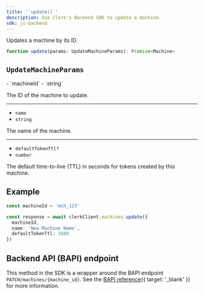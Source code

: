 ```yaml
---
title: '`update()`'
description: Use Clerk's Backend SDK to update a machine.
sdk: js-backend
---
```


Updates a machine by its ID.

```ts
function update(params: UpdateMachineParams): Promise<Machine>
```

## `UpdateMachineParams`

<Properties>
  - `machineId`
  - `string`

  The ID of the machine to update.

  ---

  - `name`
  - `string`

  The name of the machine.

  ---

  - `defaultTokenTtl?`
  - `number`

  The default time-to-live (TTL) in seconds for tokens created by this machine.
</Properties>

## Example

<Include src="_partials/backend/usage" />

```ts
const machineId = 'mch_123'

const response = await clerkClient.machines.update({
  machineId,
  name: 'New Machine Name',
  defaultTokenTtl: 3600
})
```

## Backend API (BAPI) endpoint

This method in the SDK is a wrapper around the BAPI endpoint `PATCH/machines/{machine_id}`. See the [BAPI reference](/docs/reference/backend-api/tag/machines/patch/machines/%7Bmachine_id%7D){{ target: '_blank' }} for more information.
